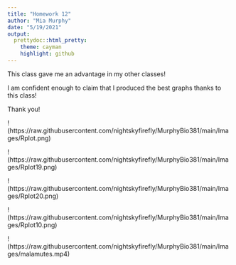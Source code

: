 ```yaml
---
title: "Homework 12"
author: "Mia Murphy"
date: "5/19/2021"
output:
  prettydoc::html_pretty:
    theme: cayman
    highlight: github
---
```



This class gave me an advantage in my other classes!

I am confident enough to claim that I produced the best graphs thanks to this class!

Thank you!


!(https://raw.githubusercontent.com/nightskyfirefly/MurphyBio381/main/Images/Rplot.png)

!(https://raw.githubusercontent.com/nightskyfirefly/MurphyBio381/main/Images/Rplot19.png)

!(https://raw.githubusercontent.com/nightskyfirefly/MurphyBio381/main/Images/Rplot20.png)

!(https://raw.githubusercontent.com/nightskyfirefly/MurphyBio381/main/Images/Rplot10.png)




!(https://raw.githubusercontent.com/nightskyfirefly/MurphyBio381/main/Images/malamutes.mp4)